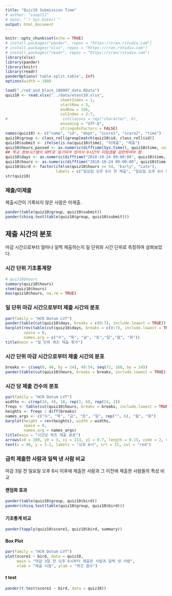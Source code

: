 ```yaml
---
title: "Quiz10 Submission Time"
# author: "coop711"
# date: "`r Sys.Date()`"
output: html_document
---
```


```r
knitr::opts_chunk$set(echo = TRUE)
# install.packages("pander", repos = "https://cran.rstudio.com")
# install.packages("xlsx", repos = "https://cran.rstudio.com")
# install.packages("readr", repos = "https://cran/rstudio.com")
library(xlsx)
library(pander)
library(knitr)
library(readr)
panderOptions('table.split.table', Inf)
options(width = 180)
```

<!--
### Data
-->

```r
load("./red_and_black_180907_data.RData")
quiz10 <- read.xlsx("../data/etest10.xlsx", 
                        sheetIndex = 1, 
                        startRow = 3, 
                        endRow = 156, 
                        colIndex = 2:7, 
#                        colClasses = rep("character", 6), 
                        encoding = "UTF-8",
                        stringsAsFactors = FALSE)
names(quiz10) <- c("name", "id", "dept", "score1", "score2", "time")
quiz10$group <- class_roll$group[match(quiz10$id, class_roll$id)]
quiz10$submit <- ifelse(is.na(quiz10$time), "미제출", "제출")
quiz10$hours_passed <- as.numeric(difftime(Sys.time(), quiz10$time, units = 'days'))
## 학교 정보시스템이 GMT로 표기되어 있어서 9시간의 타임갭을 감안하여야 함.
quiz10$days <- as.numeric(difftime("2018-10-24 09:00:00", quiz10$time, units = 'days'))
quiz10$hours <- as.numeric(difftime("2018-10-24 09:00:00", quiz10$time, units = 'hours'))
quiz10$bird <- factor(ifelse(quiz10$hours >= 54, "Early", "Late"), 
                      labels = c("일요일 오후 6시 전 제출", "일요일 오후 6시 이후 제출"))
str(quiz10)
```


### 제출/미제출

제출시간이 기록되지 않은 사람은 미제출.

```r
pander(table(quiz10$group, quiz10$submit))
pander(chisq.test(table(quiz10$group, quiz10$submit)))
```

## 제출 시간의 분포

마감 시간으로부터 얼마나 일찍 제출하는지 일 단위와 시간 단위로 측정하여 살펴보았다. 

### 시간 단위 기초통계량

```r
# quiz10$hours
summary(quiz10$hours)
stem(quiz10$hours)
max(quiz10$hours, na.rm = TRUE)
```

### 일 단위 마감 시간으로부터 제출 시간의 분포

```r
par(family = "HCR Dotum LVT")
pander(table(cut(quiz10$days, breaks = c(0:7), include.lowest = TRUE)), caption = "일 단위")
barplot(rev(table(cut(quiz10$days, breaks = c(0:7), include.lowest = TRUE))), 
        space = 0,
        names.arg = c("수", "목", "금", "토","일","월", "화"))
title(main = "일 단위 퀴즈 제출 횟수")
```

### 시간 단위 마감 시간으로부터 제출 시간의 분포

```r
breaks <- c(seq(0, 48, by = 24), 49:54, seq(72, 168, by = 24))
pander(table(cut(quiz10$hours, breaks = breaks, include.lowest = TRUE)), caption = "시간 단위")
```

### 시간 당 제출 건수의 분포

```r
par(family = "HCR Dotum LVT")
widths <- c(rep(24, 4), 18, rep(1, 6), rep(24, 2))
freqs <- table(cut(quiz10$hours, breaks = breaks, include.lowest = TRUE))
heights <- freqs / diff(breaks)
names_args <- c("수", "목", "금", "토", "일", rep("", 6), "월", "화")
barplot(height = rev(heights), width = widths, 
        space = 0,
        names.arg = names_args)
title(main = "시간당 퀴즈 제출 분포")
arrows(x0 = 100, y0 = 3, x1 = 113, y1 = 0.7, length = 0.15, code = 2, col = "red", lwd = 1.5)
text(x = 96, y = 3.2, labels = "오후 6시", srt = 15, col = "red")
```

### 급히 제출한 사람과 일찍 낸 사람 비교

마감 3일 전 일요일 오후 6시 이후에 제출한 사람과 그 이전에 제출한 사람들의 특성 비교

#### 랜덤화 효과

```r
pander(table(quiz10$group, quiz10$bird))
pander(chisq.test(table(quiz10$group, quiz10$bird)))
```

#### 기초통계 비교

```r
pander(tapply(quiz10$score1, quiz10$bird, summary))
```

#### Box Plot

```r
par(family = "HCR Dotum LVT")
plot(score1 ~ bird, data = quiz10, 
     main = "마감 3일 전 오후 6시부터 제출한 사람과 일찍 낸 사람", 
     xlab = "제출 시점", ylab = "퀴즈 점수")
```

#### t test

```r
pander(t.test(score1 ~ bird, data = quiz10))
```
